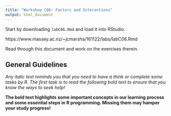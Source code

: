 ```yaml
---
title: "Workshop C06: Factors and Interactions"
output: html_document
---
```


Start by downloading `labC06.Rmd` and load it into RStudio.

https://www.massey.ac.nz/~jcmarsha/161122/labs/labC06.Rmd

Read through this document and work on the exercises therein.

## General Guidelines

*Any italic text reminds you that you need to have a think or complete some tasks by R. The first task is to read the following bold text to ensure that you know the ways to seek help!*

**The bold text highlights some important concepts in our learning process and some essential steps in R programming. Missing them may hamper your study progress!**

